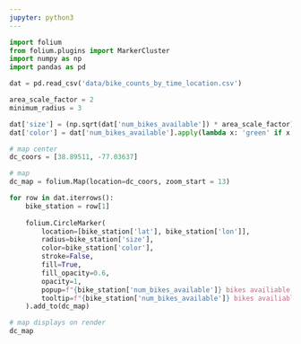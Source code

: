 ```yaml
---
jupyter: python3
---
```


```python
import folium
from folium.plugins import MarkerCluster
import numpy as np
import pandas as pd

dat = pd.read_csv('data/bike_counts_by_time_location.csv')

area_scale_factor = 2
minimum_radius = 3

dat['size'] = (np.sqrt(dat['num_bikes_available']) * area_scale_factor) + minimum_radius
dat['color'] = dat['num_bikes_available'].apply(lambda x: 'green' if x > 0 else 'red')

# map center
dc_coors = [38.89511, -77.03637]

# map
dc_map = folium.Map(location=dc_coors, zoom_start = 13)
```

```python
for row in dat.iterrows():
    bike_station = row[1]
    
    folium.CircleMarker(
        location=[bike_station['lat'], bike_station['lon']],
        radius=bike_station['size'],
        color=bike_station['color'],
        stroke=False,
        fill=True,
        fill_opacity=0.6,
        opacity=1,
        popup=f"{bike_station['num_bikes_available']} bikes availiable, radius: {bike_station['size']}",
        tooltip=f"{bike_station['num_bikes_available']} bikes availiable",
    ).add_to(dc_map)

# map displays on render
dc_map
```
